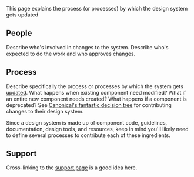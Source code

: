 
<Meta title="Contribute" />

This page explains the process (or processes) by which the design system gets updated

## People

Describe who's involved in changes to the system. Describe who's expected to do the work and who approves changes.

## Process

Describe specifically the process or processes by which the system gets [updated](http://atomicdesign.bradfrost.com/chapter-5/#making-changes-to-patterns). What happens when existing component need modified? What if an entire new component needs created? What happens if a component is deprecated? See [Canonical's fantastic decision tree](http://design.canonical.com/2016/07/getting-vanilla-ready-for-v1-the-roadmap/) for contributing changes to their design system.

Since a design system is made up of component code, guidelines, documentation, design tools, and resources, keep in mind you'll likely need to define several processes to contribute each of these ingredients.

## Support

Cross-linking to the <a href="/support.html">support page</a> is a good idea here.
